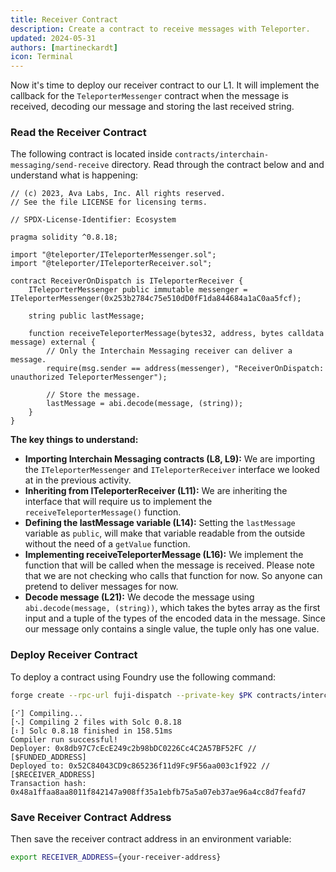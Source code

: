 ```yaml
---
title: Receiver Contract
description: Create a contract to receive messages with Teleporter.
updated: 2024-05-31
authors: [martineckardt]
icon: Terminal
---
```


Now it's time to deploy our receiver contract to our L1. It will implement the callback for the `TeleporterMessenger` contract when the message is received, decoding our message and storing the last received string. 

<Steps>
<Step>

### Read the Receiver Contract

The following contract is located inside `contracts/interchain-messaging/send-receive` directory. Read through the contract below and and understand what is happening:

```solidity title="contracts/interchain-messaging/send-receive/receiverOnDispatch.sol"
// (c) 2023, Ava Labs, Inc. All rights reserved.
// See the file LICENSE for licensing terms.

// SPDX-License-Identifier: Ecosystem

pragma solidity ^0.8.18;

import "@teleporter/ITeleporterMessenger.sol";
import "@teleporter/ITeleporterReceiver.sol";

contract ReceiverOnDispatch is ITeleporterReceiver {
    ITeleporterMessenger public immutable messenger = ITeleporterMessenger(0x253b2784c75e510dD0fF1da844684a1aC0aa5fcf);

    string public lastMessage;

    function receiveTeleporterMessage(bytes32, address, bytes calldata message) external {
        // Only the Interchain Messaging receiver can deliver a message.
        require(msg.sender == address(messenger), "ReceiverOnDispatch: unauthorized TeleporterMessenger");

        // Store the message.
        lastMessage = abi.decode(message, (string));
    }
}
```

**The key things to understand:**
- **Importing Interchain Messaging contracts (L8, L9):** We are importing the `ITeleporterMessenger` and `ITeleporterReceiver` interface we looked at in the previous activity.
- **Inheriting from ITeleporterReceiver (L11):** We are inheriting the interface that will require us to implement the `receiveTeleporterMessage()` function.
- **Defining the lastMessage variable (L14):** Setting the `lastMessage` variable as `public`, will make that variable readable from the outside without the need of a `getValue` function.
- **Implementing receiveTeleporterMessage (L16):** We implement the function that will be called when the message is received. Please note that we are not checking who calls that function for now. So anyone can pretend to deliver messages for now.
- **Decode message (L21):** We decode the message using `abi.decode(message, (string))`, which takes the bytes array as the first input and a tuple of the types of the encoded data in the message. Since our message only contains a single value, the tuple only has one value.

</Step>
<Step>

### Deploy Receiver Contract

To deploy a contract using Foundry use the following command:

```bash
forge create --rpc-url fuji-dispatch --private-key $PK contracts/interchain-messaging/send-receive/receiverOnDispatch.sol:ReceiverOnDispatch --broadcast
```
```
[⠊] Compiling...
[⠢] Compiling 2 files with Solc 0.8.18
[⠆] Solc 0.8.18 finished in 158.51ms
Compiler run successful!
Deployer: 0x8db97C7cEcE249c2b98bDC0226Cc4C2A57BF52FC // [$FUNDED_ADDRESS]
Deployed to: 0x52C84043CD9c865236f11d9Fc9F56aa003c1f922 // [$RECEIVER_ADDRESS]
Transaction hash: 0x48a1ffaa8aa8011f842147a908ff35a1ebfb75a5a07eb37ae96a4cc8d7feafd7
```

<Step>
</Step>

### Save Receiver Contract Address

Then save the receiver contract address in an environment variable:

```bash
export RECEIVER_ADDRESS={your-receiver-address}
```

</Step>
</Steps>